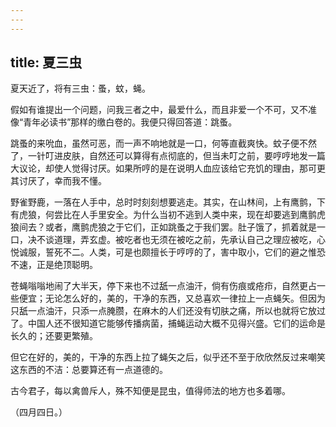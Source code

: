 ```yaml
---
---
---
```

title: 夏三虫
---



夏天近了，将有三虫：蚤，蚊，蝇。

假如有谁提出一个问题，问我三者之中，最爱什么，而且非爱一个不可，又不准像“青年必读书”那样的缴白卷的。我便只得回答道：跳蚤。

跳蚤的来吮血，虽然可恶，而一声不响地就是一口，何等直截爽快。蚊子便不然了，一针叮进皮肤，自然还可以算得有点彻底的，但当未叮之前，要哼哼地发一篇大议论，却使人觉得讨厌。如果所哼的是在说明人血应该给它充饥的理由，那可更其讨厌了，幸而我不懂。

野雀野鹿，一落在人手中，总时时刻刻想要逃走。其实，在山林间，上有鹰鹯，下有虎狼，何尝比在人手里安全。为什么当初不逃到人类中来，现在却要逃到鹰鹯虎狼间去？或者，鹰鹯虎狼之于它们，正如跳蚤之于我们罢。肚子饿了，抓着就是一口，决不谈道理，弄玄虚。被吃者也无须在被吃之前，先承认自己之理应被吃，心悦诚服，誓死不二。人类，可是也颇擅长于哼哼的了，害中取小，它们的避之惟恐不速，正是绝顶聪明。

苍蝇嗡嗡地闹了大半天，停下来也不过舐一点油汗，倘有伤痕或疮疖，自然更占一些便宜；无论怎么好的，美的，干净的东西，又总喜欢一律拉上一点蝇矢。但因为只舐一点油汗，只添一点腌臜，在麻木的人们还没有切肤之痛，所以也就将它放过了。中国人还不很知道它能够传播病菌，捕蝇运动大概不见得兴盛。它们的运命是长久的；还要更繁殖。

但它在好的，美的，干净的东西上拉了蝇矢之后，似乎还不至于欣欣然反过来嘲笑这东西的不洁：总要算还有一点道德的。

古今君子，每以禽兽斥人，殊不知便是昆虫，值得师法的地方也多着哪。

（四月四日。）
